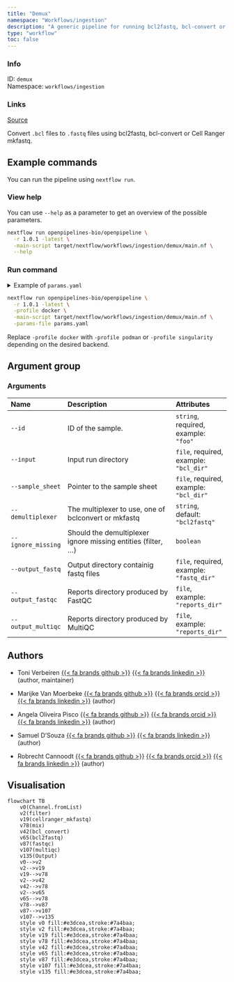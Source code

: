 ```yaml
---
title: "Demux"
namespace: "Workflows/ingestion"
description: "A generic pipeline for running bcl2fastq, bcl-convert or Cell Ranger mkfastq."
type: "workflow"
toc: false
---
```


::: {.column-margin}

### Info

ID: `demux`  
Namespace: `workflows/ingestion`

### Links
[Source](https://github.com/openpipelines-bio/openpipeline/blob/1.0.1/src/workflows/ingestion/demux/config.vsh.yaml){.btn-action .btn-sm .btn-info .btn role="button"}

:::

Convert `.bcl` files to `.fastq` files using bcl2fastq, bcl-convert or Cell Ranger mkfastq.


## Example commands

You can run the pipeline using `nextflow run`.

### View help

You can use `--help` as a parameter to get an overview of the possible parameters.

```bash
nextflow run openpipelines-bio/openpipeline \
  -r 1.0.1 -latest \
  -main-script target/nextflow/workflows/ingestion/demux/main.nf \
  --help
```

### Run command

<details>
<summary>Example of `params.yaml`</summary>
```yaml
# Arguments
id: # please fill in - example: "foo"
input: # please fill in - example: "bcl_dir"
sample_sheet: # please fill in - example: "bcl_dir"
demultiplexer: "bcl2fastq"
# ignore_missing: true
# output_fastq: "$id.$key.output_fastq.output_fastq"
# output_fastqc: "$id.$key.output_fastqc.output_fastqc"
# output_multiqc: "$id.$key.output_multiqc.output_multiqc"

# Nextflow input-output arguments
publish_dir: # please fill in - example: "output/"
# param_list: "my_params.yaml"
```
</details>

```bash
nextflow run openpipelines-bio/openpipeline \
  -r 1.0.1 -latest \
  -profile docker \
  -main-script target/nextflow/workflows/ingestion/demux/main.nf \
  -params-file params.yaml
```

:::{.callout-note}
Replace `-profile docker` with `-profile podman` or `-profile singularity` depending on the desired backend.
:::

## Argument group

### Arguments

|Name               |Description                                                    |Attributes                               |
|:----------|:--------------------------------------------------|:--------------------|
|`--id`             |ID of the sample.                                              |`string`, required, example: `"foo"`     |
|`--input`          |Input run directory                                            |`file`, required, example: `"bcl_dir"`   |
|`--sample_sheet`   |Pointer to the sample sheet                                    |`file`, required, example: `"bcl_dir"`   |
|`--demultiplexer`  |The multiplexer to use, one of bclconvert or mkfastq           |`string`, default: `"bcl2fastq"`         |
|`--ignore_missing` |Should the demultiplexer ignore missing entities (filter, ...) |`boolean`                                |
|`--output_fastq`   |Output directory containig fastq files                         |`file`, required, example: `"fastq_dir"` |
|`--output_fastqc`  |Reports directory produced by FastQC                           |`file`, example: `"reports_dir"`         |
|`--output_multiqc` |Reports directory produced by MultiQC                          |`file`, example: `"reports_dir"`         |

## Authors


  * Toni Verbeiren [{{< fa brands github >}}](https://github.com/tverbeiren) [{{< fa brands linkedin >}}](https://linkedin.com/in/verbeiren) (author, maintainer)

  * Marijke Van Moerbeke [{{< fa brands github >}}](https://github.com/mvanmoerbeke) [{{< fa brands orcid >}}](https://orcid.org/0000-0002-3097-5621) [{{< fa brands linkedin >}}](https://linkedin.com/in/marijke-van-moerbeke-84303a34) (author)

  * Angela Oliveira Pisco [{{< fa brands github >}}](https://github.com/aopisco) [{{< fa brands orcid >}}](https://orcid.org/0000-0003-0142-2355) [{{< fa brands linkedin >}}](https://linkedin.com/in/aopisco) (author)

  * Samuel D'Souza [{{< fa brands github >}}](https://github.com/srdsam) [{{< fa brands linkedin >}}](https://linkedin.com/in/samuel-d-souza-887023150/) (author)

  * Robrecht Cannoodt [{{< fa brands github >}}](https://github.com/rcannood) [{{< fa brands orcid >}}](https://orcid.org/0000-0003-3641-729X) [{{< fa brands linkedin >}}](https://linkedin.com/in/robrechtcannoodt) (author)

## Visualisation

```mermaid
flowchart TB
    v0(Channel.fromList)
    v2(filter)
    v19(cellranger_mkfastq)
    v78(mix)
    v42(bcl_convert)
    v65(bcl2fastq)
    v87(fastqc)
    v107(multiqc)
    v135(Output)
    v0-->v2
    v2-->v19
    v19-->v78
    v2-->v42
    v42-->v78
    v2-->v65
    v65-->v78
    v78-->v87
    v87-->v107
    v107-->v135
    style v0 fill:#e3dcea,stroke:#7a4baa;
    style v2 fill:#e3dcea,stroke:#7a4baa;
    style v19 fill:#e3dcea,stroke:#7a4baa;
    style v78 fill:#e3dcea,stroke:#7a4baa;
    style v42 fill:#e3dcea,stroke:#7a4baa;
    style v65 fill:#e3dcea,stroke:#7a4baa;
    style v87 fill:#e3dcea,stroke:#7a4baa;
    style v107 fill:#e3dcea,stroke:#7a4baa;
    style v135 fill:#e3dcea,stroke:#7a4baa;

```

